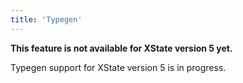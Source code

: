 ```yaml
---
title: 'Typegen'
---
```


<Callout type="warning">

**This feature is not available for XState version 5 yet.**

</Callout>

Typegen support for XState version 5 is in progress.

